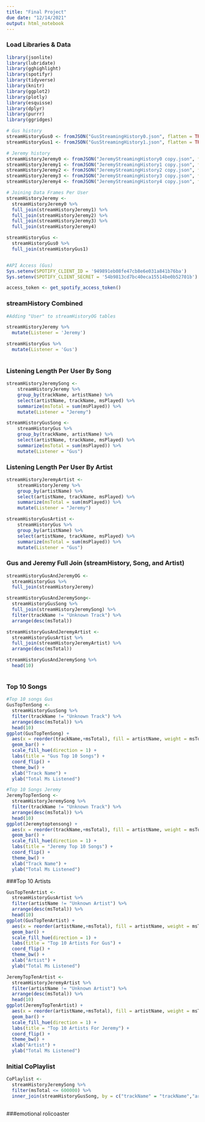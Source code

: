 ```yaml
---
title: "Final Project"
due date: "12/14/2021"
output: html_notebook
---
```


### Load Libraries & Data
```r
library(jsonlite)
library(lubridate)
library(gghighlight)
library(spotifyr)
library(tidyverse)
library(knitr)
library(ggplot2)
library(plotly)
library(esquisse)
library(dplyr)
library(purrr)
library(ggridges)

# Gus history
streamHistoryGus0 <- fromJSON("GusStreamingHistory0.json", flatten = TRUE)
streamHistoryGus1 <- fromJSON("GusStreamingHistory1.json", flatten = TRUE)

# Jeremy history
streamHistoryJeremy0 <- fromJSON("JeremyStreamingHistory0 copy.json", flatten = TRUE)
streamHistoryJeremy1 <- fromJSON("JeremyStreamingHistory1 copy.json", flatten = TRUE)
streamHistoryJeremy2 <- fromJSON("JeremyStreamingHistory2 copy.json", flatten = TRUE)
streamHistoryJeremy3 <- fromJSON("JeremyStreamingHistory3 copy.json", flatten = TRUE)
streamHistoryJeremy4 <- fromJSON("JeremyStreamingHistory4 copy.json", flatten = TRUE)

# Joining Data Frames Per User
streamHistoryJeremy <-
  streamHistoryJeremy0 %>%
  full_join(streamHistoryJeremy1) %>%
  full_join(streamHistoryJeremy2) %>%
  full_join(streamHistoryJeremy3) %>%
  full_join(streamHistoryJeremy4)

streamHistoryGus <-
  streamHistoryGus0 %>%
  full_join(streamHistoryGus1)


#API Access (Gus)
Sys.setenv(SPOTIFY_CLIENT_ID = '949891eb08fe47cb8e6e031a841b76ba')
Sys.setenv(SPOTIFY_CLIENT_SECRET = '54b9813cd7bc40eca15514be0b52701b')

access_token <- get_spotify_access_token()
```

### streamHistory Combined
```r
#Adding "User" to streamHistoryOG tables

streamHistoryJeremy %>%
  mutate(Listener = 'Jeremy')

streamHistoryGus %>%
  mutate(Listener = 'Gus')
  

```

### Listening Length Per User By Song
```r
streamHistoryJeremySong <- 
    streamHistoryJeremy %>%
    group_by(trackName, artistName) %>%
    select(artistName, trackName, msPlayed) %>%
    summarize(msTotal = sum(msPlayed)) %>%
    mutate(Listener = "Jeremy")

streamHistoryGusSong <- 
    streamHistoryGus %>%
    group_by(trackName, artistName) %>%
    select(artistName, trackName, msPlayed) %>%
    summarize(msTotal = sum(msPlayed)) %>%
    mutate(Listener = "Gus")

```

### Listening Length Per User By Artist
```r
streamHistoryJeremyArtist <- 
    streamHistoryJeremy %>%
    group_by(artistName) %>%
    select(artistName, trackName, msPlayed) %>%
    summarize(msTotal = sum(msPlayed)) %>%
    mutate(Listener = "Jeremy")

streamHistoryGusArtist <- 
    streamHistoryGus %>%
    group_by(artistName) %>%
    select(artistName, trackName, msPlayed) %>%
    summarize(msTotal = sum(msPlayed)) %>%
    mutate(Listener = "Gus")

```

### Gus and Jeremy Full Join (streamHistory, Song, and Artist)
```r
streamHistoryGusAndJeremyOG <-
  streamHistoryGus %>%
  full_join(streamHistoryJeremy) 

streamHistoryGusAndJeremySong<-
  streamHistoryGusSong %>%
  full_join(streamHistoryJeremySong) %>%
  filter(trackName != "Unknown Track") %>%
  arrange(desc(msTotal))

streamHistoryGusAndJeremyArtist <-
  streamHistoryGusArtist %>%
  full_join(streamHistoryJeremyArtist) %>%
  arrange(desc(msTotal))

streamHistoryGusAndJeremySong %>%
  head(10)



```

### Top 10 Songs
```r

#Top 10 songs Gus
GusTopTenSong <-
  streamHistoryGusSong %>%
  filter(trackName != "Unknown Track") %>%
  arrange(desc(msTotal)) %>%
  head(10)
ggplot(GusTopTenSong) +
  aes(x = reorder(trackName,+msTotal), fill = artistName, weight = msTotal) +
  geom_bar() +
  scale_fill_hue(direction = 1) +
  labs(title = "Gus Top 10 Songs") +
  coord_flip() +
  theme_bw() +
  xlab("Track Name") +
  ylab("Total Ms Listened")

#Top 10 Songs Jeremy
JeremyTopTenSong <-
  streamHistoryJeremySong %>%
  filter(trackName != "Unknown Track") %>%
  arrange(desc(msTotal)) %>%
  head(10)
ggplot(Jeremytoptensong) +
  aes(x = reorder(trackName,+msTotal), fill = artistName, weight = msTotal) +
  geom_bar() +
  scale_fill_hue(direction = 1) +
  labs(title = "Jeremy Top 10 Songs") +
  coord_flip() +
  theme_bw() +
  xlab("Track Name") +
  ylab("Total Ms Listened")
```

###Top 10 Artists
```r
GusTopTenArtist <-
  streamHistoryGusArtist %>%
  filter(artistName != "Unknown Artist") %>%
  arrange(desc(msTotal)) %>%
  head(10)
ggplot(GusTopTenArtist) +
  aes(x = reorder(artistName,+msTotal), fill = artistName, weight = msTotal) +
  geom_bar() +
  scale_fill_hue(direction = 1) +
  labs(title = "Top 10 Artists For Gus") +
  coord_flip() +
  theme_bw() +
  xlab("Artist") +
  ylab("Total Ms Listened")

JeremyTopTenArtist <-
  streamHistoryJeremyArtist %>%
  filter(artistName != "Unknown Artist") %>%
  arrange(desc(msTotal)) %>%
  head(10)
ggplot(JeremyTopTenArtist) +
  aes(x = reorder(artistName,+msTotal), fill = artistName, weight = msTotal) +
  geom_bar() +
  scale_fill_hue(direction = 1) +
  labs(title = "Top 10 Artists For Jeremy") +
  coord_flip() +
  theme_bw() +
  xlab("Artist") +
  ylab("Total Ms Listened")

```


### Initial CoPlaylist
```r
CoPlaylist <-
  streamHistoryJeremySong %>%
  filter(msTotal <= 600000) %>%
  inner_join(streamHistoryGusSong, by = c("trackName" = "trackName","artistName" = "artistName")) 
  
```


###emotional rolicoaster
```r

```


